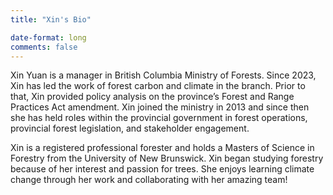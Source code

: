 ```yaml
---
title: "Xin's Bio"

date-format: long
comments: false
---
```


Xin Yuan is a manager in British Columbia Ministry of Forests. Since
2023, Xin has led the work of forest carbon and climate in the branch.
Prior to that, Xin provided policy analysis on the province's Forest and
Range Practices Act amendment. Xin joined the ministry in 2013 and since
then she has held roles within the provincial government in forest
operations, provincial forest legislation, and stakeholder engagement.

Xin is a registered professional forester and holds a Masters of Science
in Forestry from the University of New Brunswick. Xin began studying
forestry because of her interest and passion for trees. She enjoys
learning climate change through her work and collaborating with her
amazing team!

